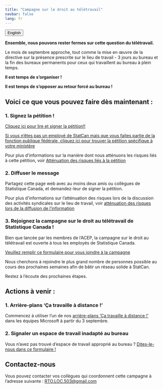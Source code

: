 ```yaml
---
title: "Campagne sur le droit au télétravail"
navbar: false
lang: fr
---
```


<link rel="stylesheet" href=https://cdnjs.cloudflare.com/ajax/libs/font-awesome/4.7.0/css/font-awesome.min.css><button onclick="window.location = location.href.replace('fr','en');" class="btn"><i class="fa fa-language"></i> English</button>

**Ensemble, nous pouvons rester fermes sur cette question du télétravail.**

Le mois de septembre approche, tout comme la mise en œuvre de la directive sur la présence prescrite sur le lieu de travail - 3 jours au bureau et la fin des bureaux permanents pour ceux qui travaillent au bureau à plein temps. 

**Il est temps de s'organiser !**

**Il est temps de s'opposer au retour forcé au bureau !**

## Voici ce que vous pouvez faire dès maintenant :

### 1. Signez la pétition !

[Cliquez ici pour lire et signer la pétition!!](https://docs.google.com/forms/d/e/1FAIpQLSc941-n5h6onnS_EVO-385bY1M_QvIv_UNhUeKMjeap1Bgu7g/viewform)

[Si vous n'êtes pas un employé de StatCan mais que vous faites partie de la fonction publique fédérale, cliquez ici pour trouver la pétition spécifique à votre ministère](https://www.acep-cape.ca/fr/liens-vers-les-petitions)

Pour plus d'informations sur la manière dont nous atténuons les risques liés à cette pétition, voir [Atténuation des risques liés à la pétition](risk_fr.qmd#pétition)

### 2. Diffuser le message

Partagez cette page web avec au moins deux amis ou collègues de Statistique Canada, et demandez-leur de signer la pétition.

Pour plus d'informations sur l'atténuation des risques lors de la discussion des activités syndicales sur le lieu de travail, voir [atténuation des risques lors de la diffusion de l'information](risk_fr.qmd#faire-passer-le-message)

### 3. Rejoignez la campagne sur le droit au télétravail de Statistique Canada !

Bien que lancée par les membres de l'ACEP, la campagne sur le droit au télétravail est ouverte à tous les employés de Statistique Canada.

[Veuillez remplir ce formulaire pour vous joindre à la campagne](https://docs.google.com/forms/d/e/1FAIpQLScDAxDiH4Hb1j4zuykaBMIzBHtGuhvjCXEn0jVbRPrMXxaDGQ/viewform?usp=sf_link)

Nous cherchons à rejoindre le plus grand nombre de personnes possible au cours des prochaines semaines afin de bâtir un réseau solide à StatCan. 

Restez à l’écoute des prochaines étapes.

## Actions à venir :

### 1. Arrière-plans 'Ça travaille à distance !'

Commencez à utiliser l'un de nos [arrière-plans 'Ça travaille à distance !'](bkgrd_fr.qmd) dans les équipes Microsoft à partir du 3 septembre.

### 2.  Signaler un espace de travail inadapté au bureau

Vous n’avez pas trouvé d’espace de travail approprié au bureau ? [Dites-le-nous dans ce formulaire !](https://forms.gle/ncAz94YuQWxEQ2dG7)

## Contactez-nous

Vous pouvez contacter vos collègues qui coordonnent cette campagne à l'adresse suivante : [RTO.LOC.503@gmail.com](mailto:RTO.LOC.503@gmail.com)
